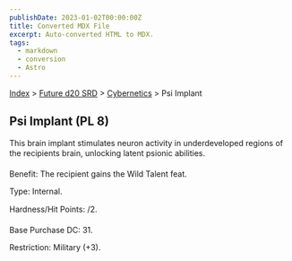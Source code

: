 ```yaml
---
publishDate: 2023-01-02T00:00:00Z
title: Converted MDX File
excerpt: Auto-converted HTML to MDX.
tags:
  - markdown
  - conversion
  - Astro
---
```


[Index](-index) > [Future d20 SRD](future-d20-srd-index) > [Cybernetics](future-d20-srd-cybernetics-index) > Psi Implant

## Psi Implant (PL 8)

This brain implant stimulates neuron activity in underdeveloped regions of the recipients brain, unlocking latent psionic abilities.

Benefit: The recipient gains the Wild Talent feat.

Type: Internal.

Hardness/Hit Points: /2.

Base Purchase DC: 31.

Restriction: Military (+3).
